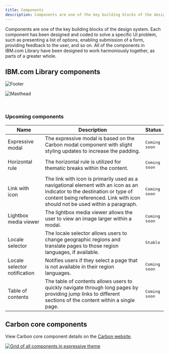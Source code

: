 ```yaml
---
title: Components
description: Components are one of the key building blocks of the design system.
---
```


<PageDescription>

Components are one of the key building blocks of the design system. Each component has been designed and coded to solve a specific UI problem, such as presenting a list of options, enabling submission of a form, providing feedback to the user, and so on. All of the components in IBM.com Library have been designed to work harmoniously together, as parts of a greater whole.

</PageDescription>


## IBM.com Library components 

<Row className="image-card-group">
  <Column colMd={3} colLg={3} noGutterSm>
<ImageCard
  title="Footer"
  titleColor="dark"
  href="/components/footer"
  aspectRatio="1:1"
  hoverColor="dark"
>

![Footer](../../images/component/overview/CarbonforIBM.com_Components_Footer.jpg)

</ImageCard>
</Column>
<Column colMd={3} colLg={3} noGutterSm>
<ImageCard
  title="Masthead"
  titleColor="dark"
  href="/components/masthead"
  aspectRatio="1:1"
  hoverColor="dark"
>

![Masthead](../../images/component/overview/CarbonforIBM.com_Components_Masthead.jpg)

</ImageCard>
  </Column>
</Row>

<br/>

### Upcoming components

| Name        | Description       | Status |
| ------------- | -----------   | ----- |
| Expressive modal      | The expressive modal is based on the Carbon modal component with slight styling updates to increase the padding. | <span class="bx--tag bx--tag--purple"><pre>Coming soon</pre></span> |
| Horizontal rule      |   The horizontal rule is utilized for thematic breaks within the content.    |  <span class="bx--tag bx--tag--purple"><pre>Coming soon</pre></span> |
| Link with icon       | The link with icon is primarily used as a navigational element with an icon as an indicator to the destination or type of content being referenced. Link with icon should not be used within a paragraph. | <span class="bx--tag bx--tag--purple"><pre>Coming soon</pre></span> |
| Lightbox media viewer |  The lightbox media viewer allows the user to view an image larger within a modal.    |  <span class="bx--tag bx--tag--purple"><pre>Coming soon</pre></span> |
| Locale selector      |  The locale selector allows users to change geographic regions and translate pages to those region languages, if available. | <span class="bx--tag bx--tag--green"><pre>Stable</pre></span> |
| Locale selector notification      |  Notifies users if they select a page that is not available in their region languages.  | <span class="bx--tag bx--tag--purple"><pre>Coming soon</pre></span> |
| Table of contents |  The table of contents allows users to quickly navigate through long pages by providing jump links to different sections of the content within a single page.   | <span class="bx--tag bx--tag--purple"><pre>Coming soon</pre></span> |

## Carbon core components 

View Carbon core component details on the [Carbon website](https://www.carbondesignsystem.com/components/overview).
<br/>
<Row>
  <Column colMd={12} colLg={12} noGutterSm>

[![Grid of all components in expressive theme](../../images/component/overview/CarbonCoreComponents.jpg)](https://www.carbondesignsystem.com/components/overview)
</Column>
</Row>
